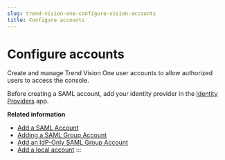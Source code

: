 ```yaml
---
slug: trend-vision-one-configure-vision-accounts
title: Configure accounts
---
```

# Configure accounts

Create and manage Trend Vision One user accounts to allow authorized users to access the console.

Before creating a SAML account, add your identity provider in the [Identity Providers](identity-providers.mdx) app.

**Related information**

- [Add a SAML Account](adding-saml-account.md "Add individual SAML Accounts to allow users to sign in to the Trend Vision One console using your corporate identity provider solution.")
- [Adding a SAML Group Account](adding-saml-group-account-overview.md "Invite all users in a group of your corporate identity provider (IdP) solution to sign in to the Trend Vision One console using their identities in the IdP solution.")
- [Add an IdP-Only SAML Group Account](adding-idp-only-saml-group-account.md "Add multiple users in an assigned group to sign in to the Trend Vision One console using a corporate identity provider (IdP) solution.")
- [Add a local account](adding-a-local-account.md "Add local accounts to allow users to sign in to the Trend Vision One console with their email address and password.")
:::
